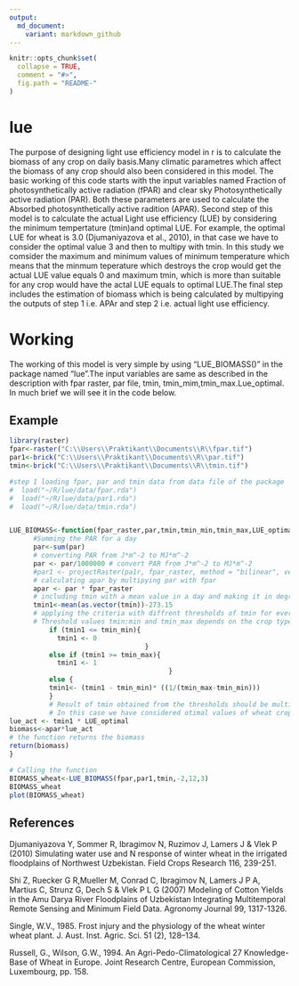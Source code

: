 ```yaml
---
output:
  md_document:
    variant: markdown_github
---
```


<!-- README.md is generated from README.Rmd. Please edit that file -->

```r
knitr::opts_chunk$set(
  collapse = TRUE,
  comment = "#>",
  fig.path = "README-"
)
```

# lue

The purpose of designing light use efficiency model in r is to calculate the  biomass of any crop on daily basis.Many climatic parametres which affect the biomass of any crop should also been considered in this model. The basic working of this code starts with the input variables named Fraction of photosynthetically active radiation (fPAR) and clear sky Photosynthetically active radiation (PAR). Both these parameters are used to calculate the Absorbed photosynthetically active radition (APAR). Second step of this model is to calculate the actual Light use efficiency (LUE) by considering the minimum tempertature (tmin)and optimal LUE. For example, the optimal LUE for wheat is 3.0 (Djumaniyazova et al., 2010), in that case we have to consider the optimal value 3 and then to multipy with tmin. In this study we  comsider the maximum and minimum values of minimum temperature which means that the minmum teperature which destroys the crop would get the actual LUE value equals 0 and maximum tmin, which is more than suitable for any crop would have the actal LUE equals to optimal LUE.The final step includes the estimation of biomass which is being calculated by multipying the outputs of step 1 i.e. APAr and step 2 i.e. actual light use efficiency.

# Working

The working of this model is very simple by using "LUE_BIOMASS()" in the package named "lue".The input variables are same as described in the description with fpar raster, par file, tmin, tmin_mim,tmin_max.Lue_optimal. In much brief we will see it in the code below.

## Example

```r
library(raster)
fpar<-raster("C:\\Users\\Praktikant\\Documents\\R\\fpar.tif")
par1<-brick("C:\\Users\\Praktikant\\Documents\\R\\par.tif")
tmin<-brick("C:\\Users\\Praktikant\\Documents\\R\\tmin.tif")
```

```r
#step 1 loading fpar, par and tmin data from data file of the package
#  load("~/R/lue/data/fpar.rda")
#  load("~/R/lue/data/par1.rda")
#  load("~/R/lue/data/tmin.rda")


LUE_BIOMASS<-function(fpar_raster,par,tmin,tmin_min,tmin_max,LUE_optimal) {
      #Summing the PAR for a day
      par<-sum(par)
      # converting PAR from J*m^-2 to MJ*m^-2
      par <- par/1000000 # convert PAR from J*m^-2 to MJ*m^-2
      #par1 <- projectRaster(pa1r, fpar_raster, method = "bilinear", verbose = TRUE)
      # calculating apar by multipying par with fpar
      apar <- par * fpar_raster
      # including tmin with a mean value in a day and making it in degree celsius
      tmin1<-mean(as.vector(tmin))-273.15
      # applying the criteria with diffrent thresholds of tmin for every crop
      # Threshold values tmin:min and tmin_max depends on the crop type. For example in this case we have       considered the wheat case with tmin_min = -2 degree celsius (Single 1985) and tmin:max = 12 degree       celsius (Russel and Wilson, 1994). 
          if (tmin1 <= tmin_min){
            tmin1 <- 0
                                  }
          else if (tmin1 >= tmin_max){
            tmin1 <- 1
                                        }
          else {
          tmin1<- (tmin1 - tmin_min)* ((1/(tmin_max-tmin_min)))
          }
          # Result of tmin obtained from the thresholds should be multiplied with optimal LUE
          # In this case we have considered otimal values of wheat crop i.e. 3.0.
lue_act <- tmin1 * LUE_optimal
biomass<-apar*lue_act
# the function returns the biomass
return(biomass)
}


```

```r
# Calling the function
BIOMASS_wheat<-LUE_BIOMASS(fpar,par1,tmin,-2,12,3)
BIOMASS_wheat
plot(BIOMASS_wheat)
```


## References
Djumaniyazova Y, Sommer R, Ibragimov N, Ruzimov J, Lamers J & Vlek P (2010) Simulating water use and N response of winter wheat in the irrigated floodplains of Northwest Uzbekistan. Field Crops Research 116, 239-251.

Shi Z, Ruecker G R,Mueller M, Conrad C, Ibragimov N, Lamers J P A, Martius C, Strunz G, Dech S & Vlek P L G (2007) Modeling of Cotton Yields in the Amu Darya River Floodplains of Uzbekistan Integrating Multitemporal Remote Sensing and Minimum Field Data. Agronomy Journal 99, 1317-1326.

Single, W.V., 1985. Frost injury and the physiology of the wheat winter wheat plant. J. Aust. Inst. Agric. Sci. 51 (2), 128–134.

Russell, G., Wilson, G.W., 1994. An Agri-Pedo-Climatological  27 Knowledge-Base of Wheat in Europe. Joint Research Centre, European Commission, Luxembourg, pp. 158.
